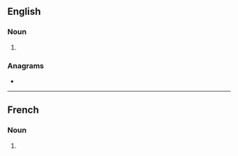 ==English==

===Noun===
{{head|en|noun form}}

# {{plural of|en|minaret}}

===Anagrams===
* {{anagrams|en|a=aeimnrst|Tremains|antimers|antmires|artemins|instream|raiments|semirant|trimeans}}

----

==French==

===Noun===
{{head|fr|noun plural form|g=m}}

# {{plural of|fr|minaret}}
